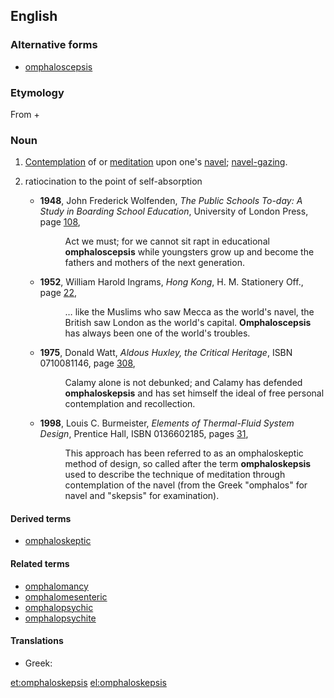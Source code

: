 ==English==

===Alternative forms===
* [[omphaloscepsis]]

===Etymology===
From {{etyl|grc|en}} {{term|ὀμφαλός||lang=grc|tr=omphalos|navel}} + {{term|σκέψις||lang=grc|tr=skepsis|perception, reflection}}

===Noun===
{{en-noun|-}}

# [[contemplate|Contemplation]] of or [[meditate|meditation]] upon one's [[navel]]; [[navel-gazing]].
# {{context|figuratively|lang=en}} ratiocination to the point of self-absorption
#* '''1948''', John Frederick Wolfenden, ''The Public Schools To-day: A Study in Boarding School Education'', University of London Press, page [http://books.google.com/books?q=omphaloscepsis&btnG=Search+Books 108],
#*: Act we must; for we cannot sit rapt in educational '''omphaloscepsis''' while youngsters grow up and become the fathers and mothers of the next generation.
#* '''1952''', William Harold Ingrams, ''Hong Kong'', H. M. Stationery Off., page [http://books.google.com/books?id=mUksAAAAMAAJ&q=%22world's+navel%22+omphaloscepsis&dq=%22world's+navel%22+omphaloscepsis&pgis=1 22],
#*: … like the Muslims who saw Mecca as the world's navel, the British saw London as the world's capital. '''Omphaloscepsis''' has always been one of the world's troubles.
#* '''1975''', Donald Watt, ''Aldous Huxley, the Critical Heritage'', ISBN 0710081146, page [http://books.google.com/books?id=WMk9AAAAIAAJ&pg=PA308&dq=%22Calamy+has+defended+omphaloskepsis%22&sig=yDCnHsTy_BMnMHGkaPxT6OYM-Lo 308],
#*: Calamy alone is not debunked; and Calamy has defended '''omphaloskepsis''' and has set himself the ideal of free personal contemplation and recollection.
#* '''1998''', Louis C. Burmeister, ''Elements of Thermal-Fluid System Design'', Prentice Hall, ISBN 0136602185, pages [http://books.google.com/books?q=0136602185+%22describe+the+technique+of+meditation%22&btnG=Search+Books 31],
#*: This approach has been referred to as an omphaloskeptic method of design, so called after the term '''omphaloskepsis''' used to describe the technique of meditation through contemplation of the navel (from the Greek "omphalos" for navel and "skepsis" for examination).

====Derived terms====
* [[omphaloskeptic]]

====Related terms====
<!--
Morphologically related, non-derived terms, and not in the etymology -->
* [[omphalomancy]]
* [[omphalomesenteric]]
* [[omphalopsychic]]
* [[omphalopsychite]]

====Translations====
{{trans-top|contemplation of or meditation upon one's navel}}
* Greek: {{t+|el|ομφαλοσκοπία|f|tr=omfaloskopía}}
{{trans-mid}}
{{trans-bottom}}

{{trans-top|ratiocination to the point of self-absorption}}
{{trans-mid}}
{{trans-bottom}}

[[et:omphaloskepsis]]
[[el:omphaloskepsis]]